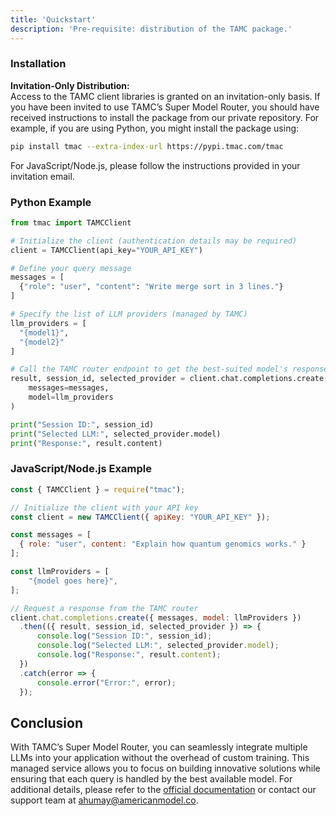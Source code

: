 ```yaml
---
title: 'Quickstart'
description: 'Pre-requisite: distribution of the TAMC package.'
---
```


### Installation

**Invitation-Only Distribution:**  
Access to the TAMC client libraries is granted on an invitation-only basis. If you have been invited to use TAMC’s Super Model Router, you should have received instructions to install the package from our private repository. For example, if you are using Python, you might install the package using:

```bash
pip install tmac --extra-index-url https://pypi.tmac.com/tmac
```

For JavaScript/Node.js, please follow the instructions provided in your invitation email.

### Python Example

```python
from tmac import TAMCClient

# Initialize the client (authentication details may be required)
client = TAMCClient(api_key="YOUR_API_KEY")

# Define your query message
messages = [
  {"role": "user", "content": "Write merge sort in 3 lines."}
]

# Specify the list of LLM providers (managed by TAMC)
llm_providers = [
  "{model1}",
  "{model2}"
]

# Call the TAMC router endpoint to get the best-suited model's response
result, session_id, selected_provider = client.chat.completions.create(
    messages=messages,
    model=llm_providers
)

print("Session ID:", session_id)
print("Selected LLM:", selected_provider.model)
print("Response:", result.content)
```

### JavaScript/Node.js Example

```javascript
const { TAMCClient } = require("tmac");

// Initialize the client with your API key
const client = new TAMCClient({ apiKey: "YOUR_API_KEY" });

const messages = [
  { role: "user", content: "Explain how quantum genomics works." }
];

const llmProviders = [
    "{model goes here}",
];

// Request a response from the TAMC router
client.chat.completions.create({ messages, model: llmProviders })
  .then(({ result, session_id, selected_provider }) => {
      console.log("Session ID:", session_id);
      console.log("Selected LLM:", selected_provider.model);
      console.log("Response:", result.content);
  })
  .catch(error => {
      console.error("Error:", error);
  });
```

## Conclusion

With TAMC’s Super Model Router, you can seamlessly integrate multiple LLMs into your application without the overhead of custom training. This managed service allows you to focus on building innovative solutions while ensuring that each query is handled by the best available model. For additional details, please refer to the [official documentation](#) or contact our support team at [ahumay@americanmodel.co](mailto:ahumay@americanmodel.co).
